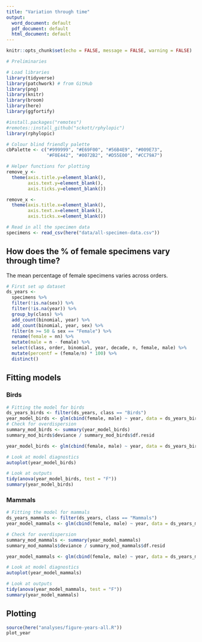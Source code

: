 ```yaml
---
title: "Variation through time"
output:
  word_document: default
  pdf_document: default
  html_document: default
---
```

  
  ```r
knitr::opts_chunk$set(echo = FALSE, message = FALSE, warning = FALSE)
```

```r
# Preliminaries

# Load libraries
library(tidyverse)
library(patchwork) # from GitHub
library(png)
library(knitr)
library(broom)
library(here)
library(ggfortify)

#install.packages("remotes")
#remotes::install_github("sckott/rphylopic")
library(rphylopic)

# Colour blind friendly palette
cbPalette <- c("#999999", "#E69F00", "#56B4E9", "#009E73", 
               "#F0E442", "#0072B2", "#D55E00", "#CC79A7")

# Helper functions for plotting
remove_y <- 
  theme(axis.title.y=element_blank(),
        axis.text.y=element_blank(),
        axis.ticks.y=element_blank())

remove_x <-   
  theme(axis.title.x=element_blank(),
        axis.text.x=element_blank(),
        axis.ticks.x=element_blank())
```

```r
# Read in all the specimen data
specimens <- read_csv(here("data/all-specimen-data.csv")) 
```

## How does the % of female specimens vary through time?

The mean percentage of female specimens varies across orders.

```r
# First set up dataset
ds_years <-
  specimens %>%
  filter(!is.na(sex)) %>%
  filter(!is.na(year)) %>%
  group_by(class) %>%
  add_count(binomial, year) %>%
  add_count(binomial, year, sex) %>%
  filter(n >= 50 & sex == "Female") %>%
  rename(female = nn) %>%
  mutate(male = n - female) %>%
  select(class, order, binomial, year, decade, n, female, male) %>%
  mutate(percentf = (female/n) * 100) %>%
  distinct()
```

## Fitting models
### Birds
```r
# Fitting the model for birds
ds_years_birds <- filter(ds_years, class == "Birds")
year_model_birds <- glm(cbind(female, male) ~ year, data = ds_years_birds, family = "binomial")
# Check for overdispersion
summary_mod_birds <- summary(year_model_birds)
summary_mod_birds$deviance / summary_mod_birds$df.resid 

year_model_birds <- glm(cbind(female, male) ~ year, data = ds_years_birds, family = "quasibinomial")

# Look at model diagnostics
autoplot(year_model_birds)

# Look at outputs
tidy(anova(year_model_birds, test = "F"))
summary(year_model_birds)


```

### Mammals
```r
# Fitting the model for mammals
ds_years_mammals <- filter(ds_years, class == "Mammals")
year_model_mammals <- glm(cbind(female, male) ~ year, data = ds_years_mammals, family = "binomial")

# Check for overdispersion
summary_mod_mammals <- summary(year_model_mammals)
summary_mod_mammals$deviance / summary_mod_mammals$df.resid 

year_model_mammals <- glm(cbind(female, male) ~ year, data = ds_years_mammals, family = "quasibinomial")

# Look at model diagnostics
autoplot(year_model_mammals)

# Look at outputs
tidy(anova(year_model_mammals, test = "F"))
summary(year_model_mammals)

```

## Plotting

```r
source(here("analyses/figure-years-all.R"))
plot_year
```
